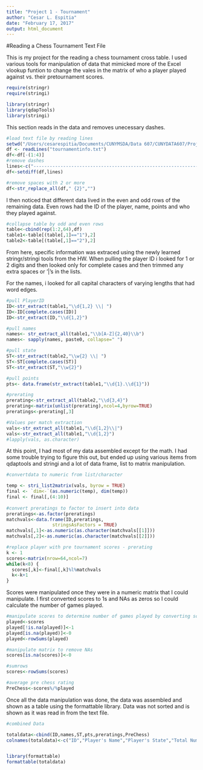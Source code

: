 ```yaml
---
title: "Project 1 - Tournament"
author: "Cesar L. Espitia"
date: "February 17, 2017"
output: html_document
---
```


#Reading a Chess Tournament Text File

This is my project for the reading a chess tournament cross table.  I used various tools for manipulation of data that mimicked more of the Excel vlookup funtion to change the vales in the matrix of who a player played against vs. their pretournament scores.


```r
require(stringr)
require(stringi)

library(stringr)
library(qdapTools)
library(stringi)
```

This section reads in the data and removes unecessary dashes.

```r
#load text file by reading lines
setwd("/Users/cesarespitia/Documents/CUNYMSDA/Data 607/CUNYDATA607/Project 1")
df <- readLines("tournamentinfo.txt")
df<-df[-(1:4)]
#remove dashes
lines<-c("-----------------------------------------------------------------------------------------")
df<-setdiff(df,lines)

#remove spaces with 2 or more
df<-str_replace_all(df," {2}","")
```

I then noticed that different data lived in the even and odd rows of the remaining data.
Even rows had the ID of the player, name, points and who they played against.

```r
#collapse table by odd and even rows
table<-cbind(rep(1:2,64),df)
table1<-table[(table[,1]=="1"),2]
table2<-table[(table[,1]=="2"),2]
```

From here, specific information was extraced using the newly learned stringr/stringi tools from the HW.  When pulling the player ID i looked for 1 or 2 digits and then looked only for complete cases and then trimmed any extra spaces or '|'s in the lists.

For the names, i looked for all capital characters of varying lengths that had word edges.

```r
#pull PlayerID
ID<-str_extract(table1,"\\d{1,2} \\| ")
ID<-ID[complete.cases(ID)]
ID<-str_extract(ID,"\\d{1,2}")

#pull names
names<- str_extract_all(table1,"\\b[A-Z]{2,40}\\b")
names<- sapply(names, paste0, collapse=" ")

#pull state
ST<-str_extract(table2,"\\w{2} \\| ")
ST<-ST[complete.cases(ST)]
ST<-str_extract(ST,"\\w{2}")

#pull points
pts<- data.frame(str_extract(table1,"\\d{1}.\\d{1}"))

#prerating
prerating<-str_extract_all(table2,"\\d{3,4}")
prerating<-matrix(unlist(prerating),ncol=4,byrow=TRUE)
preratings<-prerating[,3]

#Values per match extraction
vals<-str_extract_all(table1,"\\d{1,2}\\|")
vals<-str_extract_all(table1,"\\d{1,2}")
#lapply(vals, as.character)
```

At this point, I had most of my data assembled except for the math.  I had some trouble trying to figure this out, but ended up using various items from qdaptools and stringi and a lot of data frame, list to matrix manipulation.  

```r
#convertdata to numeric from list/character

temp <- stri_list2matrix(vals, byrow = TRUE)
final <- `dim<-`(as.numeric(temp), dim(temp))
final <- final[,(4:10)]
 
#convert preratings to factor to insert into data
preratings<-as.factor(preratings)
matchvals<-data.frame(ID,preratings,
                 stringsAsFactors = TRUE)
matchvals[,1]<-as.numeric(as.character(matchvals[[1]]))
matchvals[,2]<-as.numeric(as.character(matchvals[[2]]))

#replace player with pre tournament scores - prerating
k <- 1
scores<-matrix(nrow=64,ncol=7)
while(k<8) {
  scores[,k]<-final[,k]%l%matchvals
  k<-k+1
}
```

Scores were manipulated once they were in a numeric matrix that I could manipulate.  I first converted scores to 1s and NAs as zeros so I could calculate the number of games played.

```r
#manipulate scores to determine number of games played by converting scores to 1 and NA to 0s.
played<-scores
played[!is.na(played)]<-1
played[is.na(played)]<-0
played<-rowSums(played)

#manipulate matrix to remove NAs
scores[is.na(scores)]<-0

#sumrows
scores<-rowSums(scores)

#average pre chess rating
PreChess<-scores%/%played
```

Once all the data manipulation was done, the data was assembled and shown as a table using the formattable library.  Data was not sorted and is shown as it was read in from the text file.  

```r
#combined Data

totaldata<-cbind(ID,names,ST,pts,preratings,PreChess)
colnames(totaldata)<-c("ID","Player's Name","Player's State","Total Number of Points","Player's Pre-Rating","Average Pre-Chess Rating")


library(formattable)
formattable(totaldata)

```
